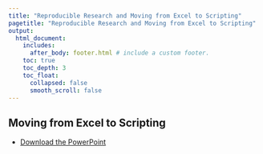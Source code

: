 ```yaml
---
title: "Reproducible Research and Moving from Excel to Scripting"
pagetitle: "Reproducible Research and Moving from Excel to Scripting"
output:
  html_document:
    includes:
      after_body: footer.html # include a custom footer.
    toc: true
    toc_depth: 3
    toc_float:
      collapsed: false
      smooth_scroll: false
---
```


## Moving from Excel to Scripting

* [Download the PowerPoint](files/Day-2_Session-03_GUI-vs_Scripting.pptx)

<object class = "pdf" data = "files/Day-2_Session-03_GUI-vs_Scripting.pdf"></object>
